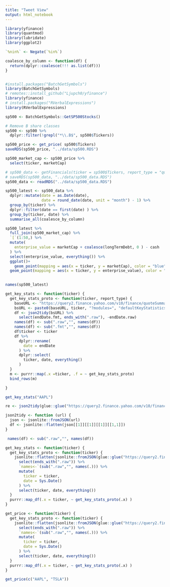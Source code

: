 ```yaml
---
title: "Tweet View"
output: html_notebook
---
```


```r
library(yfinance)
library(quantmod)
library(lubridate)
library(ggplot2)

`%nin%` <- Negate(`%in%`)

coalesce_by_column <- function(df) {
  return(dplyr::coalesce(!!! as.list(df)))
}


#install.packages("BatchGetSymbols")
library(BatchGetSymbols)
# remotes::install_github("Ljupch0/yfinance")
library(yfinance)
# install.packages("RVerbalExpressions")
library(RVerbalExpressions)
```


```r
sp500 <- BatchGetSymbols::GetSP500Stocks()

# Remove B share classes
sp500 <- sp500 %>% 
  dplyr::filter(!grepl("*\\.B$", sp500$Tickers))

sp500_price <- get_price( sp500$Tickers)
saveRDS(sp500_price, "../data/sp500.RDS")

sp500_market_cap <- sp500_price %>% 
  select(ticker, marketCap)


```

```r
# sp500_data <- getFinancials(ticker = sp500$Tickers, report_type = "quarterly")
# saveRDS(sp500_data, "../data/sp500_data.RDS")
sp500_data <- readRDS("../data/sp500_data.RDS")
```


```r
sp500_latest <- sp500_data %>% 
  dplyr::mutate(date = as.Date(date),
                date = round_date(date, unit = "month") - 1) %>%
  group_by(ticker) %>% 
  dplyr::filter(date == first(date) ) %>% 
  group_by(ticker, date) %>%
  summarise_all(coalesce_by_column) 
```


```r
sp500_latest %>% 
  full_join(sp500_market_cap) %>% 
  `[`(1:50,) %>% 
  mutate(
    enterprise_value = marketCap + coalesce(longTermDebt, 0 ) - cash
  ) %>% 
  select(enterprise_value, everything()) %>% 
  ggplot()+
    geom_point(mapping = aes(x = ticker, y = marketCap), color = "blue")+
  geom_point(mapping = aes(x = ticker, y = enterprise_value), color = "red")
  


```

```r
names(sp500_latest)
```




```r
get_key_stats <- function(ticker) {
  get_key_stats_proto <- function(ticker, report_type) {
    baseURL <- "https://query2.finance.yahoo.com/v10/finance/quoteSummary/"
    bsURL <- paste0(baseURL, ticker, "?modules=", "defaultKeyStatistics")
    df <- json2tidy(bsURL) %>%
      select(endDate.fmt, ends_with(".raw"), -endDate.raw)
    names(df) <- sub(".raw","", names(df))
    names(df) <- sub(".fmt","", names(df))
    df$ticker <- ticker
    df %>%
      dplyr::rename(
        date = endDate
      ) %>%
      dplyr::select(
        ticker, date, everything()
      )
  }
  m <- purrr::map(.x =ticker, .f = ~ get_key_stats_proto)
  bind_rows(m)

}
```


```r
get_key_stats("AAPL")
```
```r
re <- json2tidy(glue::glue("https://query2.finance.yahoo.com/v10/finance/quoteSummary/AAPL?modules=defaultKeyStatistics"))
```


```r
json2tidy <- function (url) {
  json <- jsonlite::fromJSON(url)
  df <- jsonlite::flatten(json[[1]][[1]][[1]][[1,1]])
}
```

```r
 names(df) <- sub(".raw","", names(df))
```


```r
get_key_stats <- function(ticker) {
  get_key_stats_proto <- function(ticker) {
    jsonlite::flatten(jsonlite::fromJSON(glue::glue("https://query2.finance.yahoo.com/v10/finance/quoteSummary/{ticker}?modules=defaultKeyStatistics"))[[1]][[1]][[1]]) %>% 
      select(ends_with(".raw")) %>% 
      `names<-`(sub(".raw","", names(.))) %>% 
      mutate(
        ticker = ticker,
        date = Sys.Date()
      ) %>% 
      select(ticker, date, everything())
  }
  purrr::map_df(.x = ticker, ~ get_key_stats_proto(.x) )
}


```


```r
get_price <- function(ticker) {
  get_key_stats_proto <- function(ticker) {
    jsonlite::flatten(jsonlite::fromJSON(glue::glue("https://query2.finance.yahoo.com/v10/finance/quoteSummary/{ticker}?modules=price"))[[1]][[1]][[1]]) %>% 
      select(ends_with(".raw")) %>% 
      `names<-`(sub(".raw","", names(.))) %>% 
      mutate(
        ticker = ticker,
        date = Sys.Date()
      ) %>% 
      select(ticker, date, everything())
  }
  purrr::map_df(.x = ticker, ~ get_key_stats_proto(.x) )
}


```

```r

get_price(c("AAPL", "TSLA"))

```








